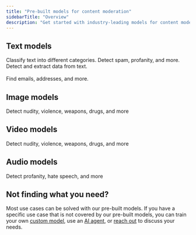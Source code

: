 ```yaml
---
title: "Pre-built models for content moderation"
sidebarTitle: "Overview"
description: "Get started with industry-leading models for content moderation"
---
```


## Text models

<CardGroup>
  <Card title="Text classifiers" icon="tag" href="/models/classifier-overview">
    Classify text into different categories. Detect spam, profanity, and more.
  </Card>
  <Card
    title="Entity filters"
    icon="magnifying-glass"
    href="/models/entity-matchers-overview"
  >
    Detect and extract data from text.<br></br>Find emails, addresses, and more.
  </Card>
</CardGroup>

## Image models

<Card title="Image models" icon="image" href="/models/image-models">
  Detect nudity, violence, weapons, drugs, and more
</Card>

## Video models

<Card title="Video models" icon="film" href="/models/video-models">
  Detect nudity, violence, weapons, drugs, and more
</Card>

## Audio models

<Card title="Audio models" icon="waveform-lines" href="/models/audio-models">
  Detect profanity, hate speech, and more
</Card>

## Not finding what you need?

Most use cases can be solved with our pre-built models. If you have a specific use case that is not covered by our pre-built models, you can train your own [custom model](/custom-models), use an [AI agent](/ai-agents), or [reach out](https://moderationapi.com/sales) to discuss your needs.

